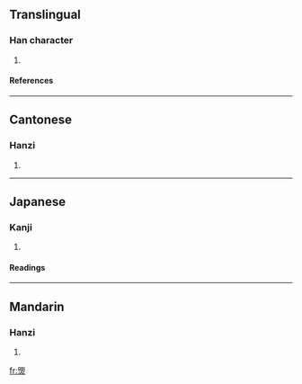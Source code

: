 ==Translingual==
===Han character===
{{Han char|rn=86|rad=火|as=09|sn=13|four=6180<sub>9</sub>|canj=日尸火 (ASF)}}
# {{defn|Han|sort=火09}}
====References====
{{Han ref|kx=0677.120|dkj=19205|hdz=32209.030|uh=715A|ud=29018|bh=DEA3|bd=56995}}

----
==Cantonese==
===Hanzi===
{{yue-hanzi|jyut=|y=gwing2}}
# {{defn|Cantonese}}

----
==Japanese==
===Kanji===
{{ja-kanji|grade=|rs=火09}}
# {{defn|Japanese}} 
====Readings====
{{ja-readings|on=[[けい]] (kei), [[きょう]] (kyō)|kun=[[ひ]] (hi)}}

----
==Mandarin==
===Hanzi===
{{cmn-hanzi|pin=[[jiǒng]] (jiong3)|wg=chiung<sup>3</sup>}}
# {{defn|Mandarin}}

[[fr:煚]]